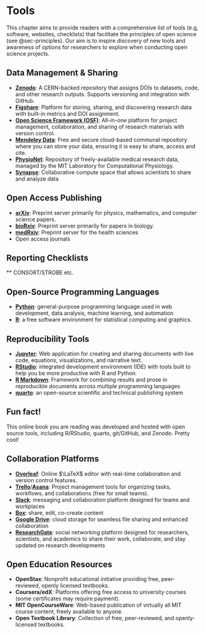 # Tools {#sec-tools}

This chapter aims to provide readers with a comprehensive list of tools (e.g, software, websites, checklists) that facilitate the principles of open science (see @sec-principles). Our aim is to inspire discovery of new tools and awareness of options for researchers to explore when conducting open science projects.

## Data Management & Sharing

* **[Zenodo](https://zenodo.org/)**: A CERN-backed repository that assigns DOIs to datasets, code, and other research outputs. Supports versioning and integration with GitHub.
* **[Figshare](https://figshare.com/)**: Platform for storing, sharing, and discovering research data with built-in metrics and DOI assignment.
* **[Open Science Framework (OSF)](https://osf.io/)**: All-in-one platform for project management, collaboration, and sharing of research materials with version control.
* **[Mendeley Data](https://data.mendeley.com/)**: Free and secure cloud-based communal repository where you can store your data, ensuring it is easy to share, access and cite.
* **[PhysioNet](https://physionet.org/)**: Repository of freely-available medical research data, managed by the MIT Laboratory for Computational Physiology.
* **[Synapse](https://www.synapse.org/)**: Collaborative compute space that allows scientists to share and analyze data


## Open Access Publishing

* **[arXiv](https://arxiv.org/)**: Preprint server primarily for physics, mathematics, and computer science papers.
* **[bioRxiv](https://www.biorxiv.org/)**: Preprint server primarily for papers in biology. 
* **[medRxiv](https://www.medrxiv.org/)**: Preprint server for the health sciences
* Open access journals

## Reporting Checklists

** CONSORT/STROBE etc.

## Open-Source Programming Languages

* **[Python](https://www.python.org/)**: general-purpose programming language used in web development, data analysis, machine learning, and automation
* **[R](https://www.r-project.org/)**: a free software environment for statistical computing and graphics.


## Reproducibility Tools

* **[Jupyter](https://jupyter.org/)**: Web application for creating and sharing documents with live code, equations, visualizations, and narrative text.
* **[RStudio](https://posit.co/download/rstudio-desktop/)**: integrated development environment (IDE) with tools built to help you be more productive with R and Python.
* **[R Markdown](https://rmarkdown.rstudio.com/)**: Framework for combining results and prose in reproducible documents across multiple programming languages
* **[quarto](https://quarto.org/)**: an open-source scientific and technical publishing system 

::: {.callout-tip}
## Fun fact!

This online book you are reading was developed and hosted with open source tools, including R/RStudio, quarto, git/GitHub, and Zenodo. Pretty cool!
:::

## Collaboration Platforms

* **[Overleaf](https://www.overleaf.com/)**: Online $\LaTeX$ editor with real-time collaboration and version control features.
* **[Trello](https://trello.com/home)**/**[Asana](https://asana.com/?noredirect)**: Project management tools for organizing tasks, workflows, and collaborations (free for small teams).
* **[Slack](https://slack.com/)**: messaging and collaboration platform designed for teams and workplaces
* **[Box](https://www.box.com/home)**: share, edit, co-create content
* **[Google Drive](https://workspace.google.com/products/drive/)**: cloud storage for seamless file sharing and enhanced collaboration
* **[ResearchGate](https://www.researchgate.net/)**: social networking platform designed for researchers, scientists, and academics to share their work, collaborate, and stay updated on research developments

## Open Education Resources

* **OpenStax**: Nonprofit educational initiative providing free, peer-reviewed, openly licensed textbooks.
* **Coursera/edX**: Platforms offering free access to university courses (some certificates may require payment).
* **MIT OpenCourseWare**: Web-based publication of virtually all MIT course content, freely available to anyone.
* **Open Textbook Library**: Collection of free, peer-reviewed, and openly-licensed textbooks.
